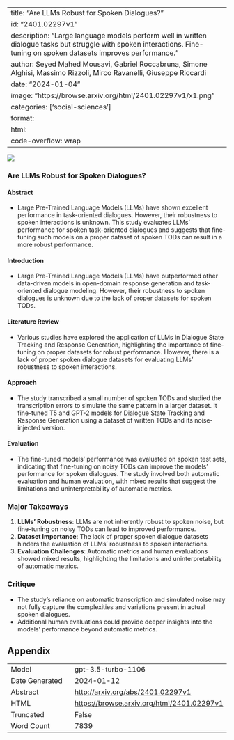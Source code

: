
---
title: "Are LLMs Robust for Spoken Dialogues?"
id: "2401.02297v1"
description: "Large language models perform well in written dialogue tasks but struggle with spoken interactions. Fine-tuning on spoken datasets improves performance."
author: Seyed Mahed Mousavi, Gabriel Roccabruna, Simone Alghisi, Massimo Rizzoli, Mirco Ravanelli, Giuseppe Riccardi
date: "2024-01-04"
image: "https://browse.arxiv.org/html/2401.02297v1/x1.png"
categories: ['social-sciences']
format:
  html:
    code-overflow: wrap
---

![](https://browse.arxiv.org/html/2401.02297v1/x1.png)

### Are LLMs Robust for Spoken Dialogues?

#### Abstract
- Large Pre-Trained Language Models (LLMs) have shown excellent performance in task-oriented dialogues. However, their robustness to spoken interactions is unknown. This study evaluates LLMs' performance for spoken task-oriented dialogues and suggests that fine-tuning such models on a proper dataset of spoken TODs can result in a more robust performance.

#### Introduction
- Large Pre-Trained Language Models (LLMs) have outperformed other data-driven models in open-domain response generation and task-oriented dialogue modeling. However, their robustness to spoken dialogues is unknown due to the lack of proper datasets for spoken TODs.

#### Literature Review
- Various studies have explored the application of LLMs in Dialogue State Tracking and Response Generation, highlighting the importance of fine-tuning on proper datasets for robust performance. However, there is a lack of proper spoken dialogue datasets for evaluating LLMs' robustness to spoken interactions.

#### Approach
- The study transcribed a small number of spoken TODs and studied the transcription errors to simulate the same pattern in a larger dataset. It fine-tuned T5 and GPT-2 models for Dialogue State Tracking and Response Generation using a dataset of written TODs and its noise-injected version.
  
#### Evaluation
- The fine-tuned models' performance was evaluated on spoken test sets, indicating that fine-tuning on noisy TODs can improve the models' performance for spoken dialogues. The study involved both automatic evaluation and human evaluation, with mixed results that suggest the limitations and uninterpretability of automatic metrics.


### Major Takeaways

1. **LLMs' Robustness**: LLMs are not inherently robust to spoken noise, but fine-tuning on noisy TODs can lead to improved performance.
2. **Dataset Importance**: The lack of proper spoken dialogue datasets hinders the evaluation of LLMs' robustness to spoken interactions.
3. **Evaluation Challenges**: Automatic metrics and human evaluations showed mixed results, highlighting the limitations and uninterpretability of automatic metrics.

### Critique
- The study's reliance on automatic transcription and simulated noise may not fully capture the complexities and variations present in actual spoken dialogues.
- Additional human evaluations could provide deeper insights into the models' performance beyond automatic metrics.

## Appendix

|          |          |
|----------|----------|
| Model     | gpt-3.5-turbo-1106       |
| Date Generated     | 2024-01-12       |
| Abstract | [http://arxiv.org/abs/2401.02297v1](http://arxiv.org/abs/2401.02297v1)        |
| HTML     | [https://browse.arxiv.org/html/2401.02297v1](https://browse.arxiv.org/html/2401.02297v1)       |
| Truncated       | False       |
| Word Count       | 7839       |